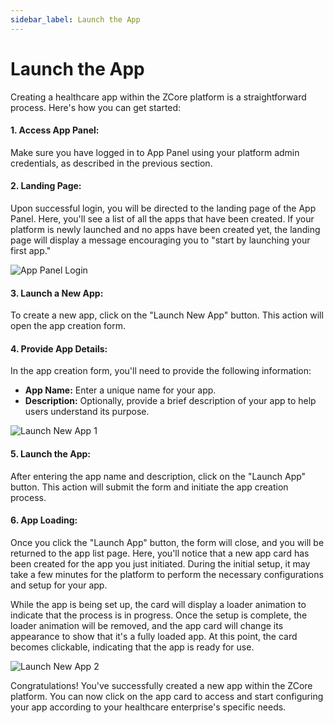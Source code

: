 ```yaml
---
sidebar_label: Launch the App
---
```


# Launch the App

Creating a healthcare app within the ZCore platform is a straightforward process. Here's how you can get started:

#### 1. Access App Panel:

Make sure you have logged in to App Panel using your platform admin credentials, as described in the previous section.

#### 2. Landing Page:

Upon successful login, you will be directed to the landing page of the App Panel. Here, you'll see a list of all the apps that have been created. If your platform is newly launched and no apps have been created yet, the landing page will display a message encouraging you to "start by launching your first app."

![App Panel Login](/img/app_panel_landing.png)

#### 3. Launch a New App:

To create a new app, click on the "Launch New App" button. This action will open the app creation form.

#### 4. Provide App Details:

In the app creation form, you'll need to provide the following information:

- **App Name:** Enter a unique name for your app.
- **Description:** Optionally, provide a brief description of your app to help users understand its purpose.

![Launch New App 1](/img/spinning-up-an-app/launch_new_app1.png)

#### 5. Launch the App:

After entering the app name and description, click on the "Launch App" button. This action will submit the form and initiate the app creation process.

#### 6. App Loading:

Once you click the "Launch App" button, the form will close, and you will be returned to the app list page. Here, you'll notice that a new app card has been created for the app you just initiated. During the initial setup, it may take a few minutes for the platform to perform the necessary configurations and setup for your app.

While the app is being set up, the card will display a loader animation to indicate that the process is in progress. Once the setup is complete, the loader animation will be removed, and the app card will change its appearance to show that it's a fully loaded app. At this point, the card becomes clickable, indicating that the app is ready for use.

![Launch New App 2](/img/spinning-up-an-app/launch_new_app2.png)

Congratulations! You've successfully created a new app within the ZCore platform. You can now click on the app card to access and start configuring your app according to your healthcare enterprise's specific needs.